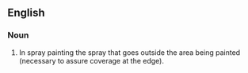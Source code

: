 ==English==

===Noun===
{{en-noun|-}}

# In spray painting the spray that goes outside the area being painted (necessary to assure coverage at the edge).
